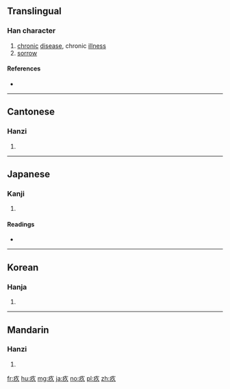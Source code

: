==Translingual==

===Han character===
{{Han char|rn=104|rad=疒|as=03|sn=8|four=00187|canj=KNO|ids=⿸疒久}}

# [[chronic]] [[disease]], chronic [[illness]]
# [[sorrow]]

====References====
* {{Han ref|kx=0769.130|dkj=22033|dj=1179.160|hdz=42661.020|uh=759A|ud=30106|bh=AAB9|bd=43705}}

----

==Cantonese==

===Hanzi===
{{yue-hanzi|jyut=gau3|y=gau3}}

# {{defn|lang=yue|sort=疒03}}

----

==Japanese==

===Kanji===
{{ja-kanji|grade=|rs=疒03}}

# {{defn|lang=ja|sort=疒03}}

====Readings====
* {{ja-readings|on=[[きゅう]] (kyū)|kun=[[やむ]] (yamu), [[やましい]] (yamashii)|nanori=}}

----

==Korean==

===Hanja===
{{ko-hanja|hangeul=구|eumhun=|rv=gu|mr=ku|y=kwu}}

# {{defn|lang=ko|sort=疒03}}

----

==Mandarin==

===Hanzi===
{{cmn-hanzi|pin=[[jiù]] ([[jiu4]]), [[yào]] ([[yao4]])|wg=chiu<sup>4</sup>, yao<sup>4</sup>}}

# {{defn|lang=cmn|sort=疒03}}

[[fr:疚]]
[[hu:疚]]
[[mg:疚]]
[[ja:疚]]
[[no:疚]]
[[pl:疚]]
[[zh:疚]]